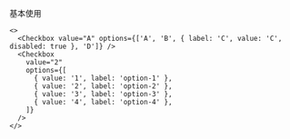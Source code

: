 基本使用

```tsx
<>
  <Checkbox value="A" options={['A', 'B', { label: 'C', value: 'C', disabled: true }, 'D']} />
  <Checkbox
    value="2"
    options={[
      { value: '1', label: 'option-1' },
      { value: '2', label: 'option-2' },
      { value: '3', label: 'option-3' },
      { value: '4', label: 'option-4' },
    ]}
  />
</>
```

